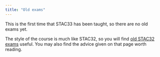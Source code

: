 ```yaml
---
title: "Old exams"
---
```


This is the first time that STAC33 has been taught, so there are no old exams yet.

The style of the course is much like STAC32, so you will find [old STAC32 exams](http://ritsokiguess.site/STAC32/old_exams.html) useful. You may also find the advice given on that page worth reading.

